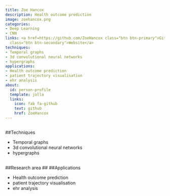 ```yaml
---
title: Zoe Hancox
description: Health outcome prediction
image: zoehancox.png
categories:
- Deep Learning
- CNN
links: <a href=https://github.com/ZoeHancox class="btn btn-primary">Github</a><a href=https://zoehancox.github.io/
  class="btn btn-secondary">Website</a>
techniques:
- Temporal graphs
- 3d convolutional neural networks
- hypergraphs
applications:
- Health outcome prediction
- patient trajectory visualisation
- ehr analysis
about:
  id: person-profile
  template: jolla
  links:
    icon: fab fa-github
    text: github
    href: ZoeHancox
---
```

   
:::{#person-profile}
:::
   
##
##Techniques
   
- Temporal graphs
- 3d convolutional neural networks
- hypergraphs
   
##
##Research area
##
##Applications
   
- Health outcome prediction
- patient trajectory visualisation
- ehr analysis
